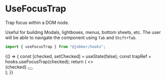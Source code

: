 
<Meta title="Hooks/useFocusTrap" />

# UseFocusTrap

Trap focus within a DOM node.

Useful for building Modals, lightboxes, menus, bottom sheets, etc. The user will
be able to navigate the component using `Tab` and `Shift+Tab`.

```ts
import { useFocusTrap } from "@jobber/hooks";
```

<Canvas>
  <Story name="useFocusTrap">
    {() => {
      const [checked, setChecked] = useState(false);
      const trapRef = hooks.useFocusTrap(checked);
      return (
        <>
          <Checkbox
            checked={checked}
            onChange={setChecked}
            label="Trap focus"
          />
          <div ref={trapRef} tabIndex={0}>
            <Content>
              {checked}
              <InputText placeholder="First Name" name="firstName" />
              <InputText placeholder="Last Name" name="lastName" />
              <Button label="Submit Form" submit={true} />
            </Content>
          </div>
        </>
      );
    }}
  </Story>
</Canvas>

<ArgsTable of={hooks.useFocusTrap} />
